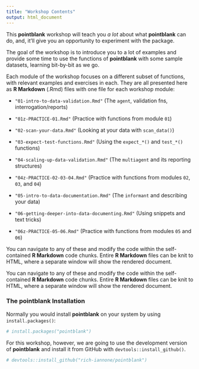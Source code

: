 ```yaml
---
title: "Workshop Contents"
output: html_document
---
```


This **pointblank** workshop will teach you *a lot* about what **pointblank** can do, and, it'll give you an opportunity to experiment with the package.

The goal of the workshop is to introduce you to a lot of examples and provide some time to use the functions of **pointblank** with some sample datasets, learning bit-by-bit as we go.

Each module of the workshop focuses on a different subset of functions, with relevant examples and exercises in each. They are all presented here as **R Markdown** (.Rmd) files with one file for each workshop module:

- `"01-intro-to-data-validation.Rmd"` (The `agent`, validation fns, interrogation/reports)

- `"01z-PRACTICE-01.Rmd"` (Practice with functions from module `01`)

- `"02-scan-your-data.Rmd"` (Looking at your data with `scan_data()`)

- `"03-expect-test-functions.Rmd"` (Using the `expect_*()` and `test_*()` functions)

- `"04-scaling-up-data-validation.Rmd"` (The `multiagent` and its reporting structures)

- `"04z-PRACTICE-02-03-04.Rmd"` (Practice with functions from modules `02`, `03`, and `04`)

- `"05-intro-to-data-documentation.Rmd"` (The `informant` and describing your data)

- `"06-getting-deeper-into-data-documenting.Rmd"` (Using snippets and text tricks)

- `"06z-PRACTICE-05-06.Rmd"` (Practice with functions from modules `05` and `06`)

You can navigate to any of these and modify the code within the self-contained **R Markdown** code chunks. Entire **R Markdown** files can be knit to HTML, where a separate window will show the rendered document.

You can navigate to any of these and modify the code within the self-contained **R Markdown** code chunks. Entire **R Markdown** files can be knit to HTML, where a separate window will show the rendered document.

### The **pointblank** Installation

Normally you would install **pointblank** on your system by using `install.packages()`:

```r
# install.packages("pointblank")
```

For this workshop, however, we are going to use the development version of **pointblank** and install it from GitHub with `devtools::install_github()`.

```r
# devtools::install_github("rich-iannone/pointblank")
```



